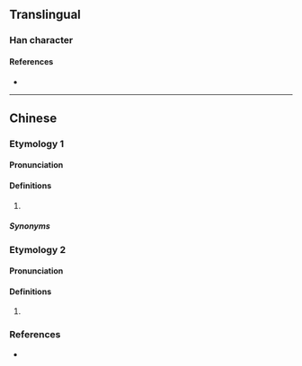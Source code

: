 {{character info}}
==Translingual==

===Han character===
{{Han char|rn=75|rad=木|as=11|sn=15|four=80921|canj=ORDMR|ids=⿱合柯}}

====References====
* {{Han ref|kx=0550.070|dkj=15437|hdz=21282.010|uh=6A16|ud=27158|bh=E5EF|bd=58863}}

----

==Chinese==

===Etymology 1===
{{zh-forms}}
{{rfe|zh|related to 棵?}}

====Pronunciation====
{{zh-pron
|c=po1
|cat=cls
}}

====Definitions====
{{zh-hanzi}}

# {{lb|zh|Cantonese|dialectal Hakka}} {{zh-classifier|plants|cat=y}}
#: {{zh-x|兩 樖 樹|two trees|C}}

=====Synonyms=====
{{zh-dial|棵}}

===Etymology 2===
{{zh-forms}}

====Pronunciation====
{{zh-pron
|m=kē
|cat=
}}

====Definitions====
{{zh-hanzi}}

# {{rfdef|zh}}

===References===
* {{R:twedu|C05393}}
